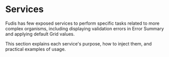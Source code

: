 
<Meta title="Services/Introduction" />

# Services

Fudis has few exposed services to perform specific tasks related to more complex organisms, including displaying validation errors in Error Summary and applying default Grid values.

This section explains each service's purpose, how to inject them, and practical examples of usage.
